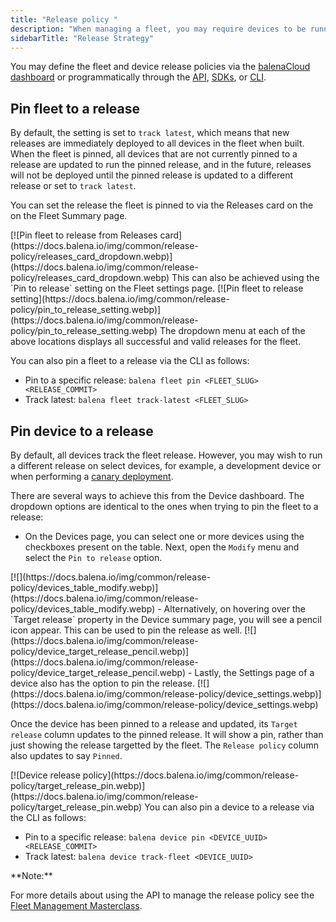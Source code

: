 ---
title: "Release policy "
description: "When managing a fleet, you may require devices to be running different releases. By default, fleets follow a rolling release policy where new releases are deployed to all devices in the fleet once successfully built. However, you can customize this behavior, so the fleet or individual devices remain on a fixed release, by utilizing release pinning."
sidebarTitle: "Release Strategy"
---


You may define the fleet and device release policies via the [balenaCloud dashboard](https://dashboard.balena-cloud.com/) or programmatically through the [API](https://docs.balena.io/reference/api/overview/), [SDKs](https://docs.balena.io/reference/sdk/node-sdk/), or [CLI](https://docs.balena.io/reference/balena-cli/).

## Pin fleet to a release

By default, the setting is set to `track latest`, which means that new releases are immediately deployed to all devices in the fleet when built. When the fleet is pinned, all devices that are not currently pinned to a release are updated to run the pinned release, and in the future, releases will not be deployed until the pinned release is updated to a different release or set to `track latest`.

You can set the release the fleet is pinned to via the Releases card on the on the Fleet Summary page.
<Frame>
[![Pin fleet to release from Releases card](https://docs.balena.io/img/common/release-policy/releases_card_dropdown.webp)](https://docs.balena.io/img/common/release-policy/releases_card_dropdown.webp)
</Frame>
This can also be achieved using the `Pin to release` setting on the Fleet settings page.
<Frame>
[![Pin fleet to release setting](https://docs.balena.io/img/common/release-policy/pin_to_release_setting.webp)](https://docs.balena.io/img/common/release-policy/pin_to_release_setting.webp)
</Frame>
The dropdown menu at each of the above locations displays all successful and valid releases for the fleet.

You can also pin a fleet to a release via the CLI as follows:

- Pin to a specific release: `balena fleet pin <FLEET_SLUG> <RELEASE_COMMIT>`
- Track latest: `balena fleet track-latest <FLEET_SLUG>`

## Pin device to a release

By default, all devices track the fleet release. However, you may wish to run a different release on select devices, for example, a development device or when performing a [canary deployment](https://docs.balena.io/learn/welcome/production-plan/#canary-deployments).

There are several ways to achieve this from the Device dashboard. The dropdown options are identical to the ones when trying to pin the fleet to a release:

- On the Devices page, you can select one or more devices using the checkboxes present on the table. Next, open the `Modify` menu and select the `Pin to release` option.
<Frame>[![](https://docs.balena.io/img/common/release-policy/devices_table_modify.webp)](https://docs.balena.io/img/common/release-policy/devices_table_modify.webp)</Frame>
- Alternatively, on hovering over the `Target release` property in the Device summary page, you will see a pencil icon appear. This can be used to pin the release as well.
<Frame>[![](https://docs.balena.io/img/common/release-policy/device_target_release_pencil.webp)](https://docs.balena.io/img/common/release-policy/device_target_release_pencil.webp)</Frame>
- Lastly, the Settings page of a device also has the option to pin the release.
<Frame>[![](https://docs.balena.io/img/common/release-policy/device_settings.webp)](https://docs.balena.io/img/common/release-policy/device_settings.webp)</Frame>

Once the device has been pinned to a release and updated, its `Target release` column updates to the pinned release. It will show a pin, rather than just showing the release targetted by the fleet. The `Release policy` column also updates to say `Pinned`.
<Frame>
[![Device release policy](https://docs.balena.io/img/common/release-policy/target_release_pin.webp)](https://docs.balena.io/img/common/release-policy/target_release_pin.webp)
</Frame>
You can also pin a device to a release via the CLI as follows:

- Pin to a specific release: `balena device pin <DEVICE_UUID> <RELEASE_COMMIT>`
- Track latest: `balena device track-fleet <DEVICE_UUID>`

<Note>
**Note:**

For more details about using the API to manage the release policy see the [Fleet Management Masterclass](https://docs.balena.io/learn/more/masterclasses/fleet-management/#6-release-policy).
</Note>
